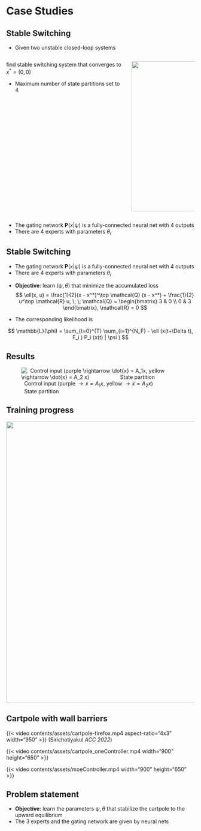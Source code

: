 # Case Studies

## Stable Switching {auto-animate="true"}

* Given two unstable closed-loop systems

::::{.columns}

:::{.column width=65%}

\begin{align*}
    \dot{x} &= A_1x = \begin{bmatrix} 0 & -1 \\ 2 & 0 \end{bmatrix} x, \\
    \dot{x} &= A_2x = \begin{bmatrix} 0 & -2 \\ 1 & 0 \end{bmatrix} x,
\end{align*}
find stable switching system that converges to $x^*=(0, 0)$

:::{.fragment fragment-index=1}
* Maximum number of state partitions set to 4
:::

:::

:::{.column width=35%}

:::{.fragment fragment-index=0}
![](contents/assets/unstable_switching.png){.absolute top=20 left=700 width="400" height="400"}
:::

:::
::::

:::{.fragment fragment-index=2}
* The gating network $\mathbf{P}(x | \psi)$ is a fully-connected neural net with 4 outputs
* There are 4 experts with parameters $\theta_i$ 
\begin{align*}
    F_i(\theta_i) = \begin{cases}
       0, & \theta_i > \frac{1}{2}, \\
       1, & \theta_i \leq \frac{1}{2},
    \end{cases}
\end{align*}
:::

## Stable Switching {auto-animate="true"}

* The gating network $\mathbf{P}(x | \psi)$ is a fully-connected neural net with 4 outputs
* There are 4 experts with parameters $\theta_i$ 
\begin{align*}
    F_i(\theta_i) = \begin{cases}
       0, & \theta_i > \frac{1}{2}, \\
       1, & \theta_i \leq \frac{1}{2},
    \end{cases}
\end{align*}

:::{.fragment fragment-index=0}
* **Objective**: learn $(\psi, \theta)$ that minimize the accumulated loss
$$
\ell(x, u) = \frac{1}{2}(x - x^*)^\top \mathcal{Q} (x - x^*) + \frac{1}{2} u^\top \mathcal{R} u, \; \; \mathcal{Q} = \begin{bmatrix} 3 & 0 \\ 0 & 3 \end{bmatrix}, \mathcal{R} = 0
$$
:::

:::{.fragment fragment-index=1}
* The corresponding likelihood is
:::

:::{.r-stack}
:::{.fragment .fade-in-then-out fragment-index=2}
$$
\mathbb{L}(\phi) = \sum_{t=0}^{T} \sum_{i=1}^{N_F} - \ell (x(t+\Delta t), F_i ) P_i (x(t) | \psi ) 
$$
:::

:::{.fragment .fade-in fragment-index=3}
\begin{gather*}
    \mathbb{L}(\phi) = \sum_{t=0}^{T} \sum_{i=1}^{N_F} - \mathcal{l} P_i (x(t) | \psi ) \\
        \mathcal{l} = \theta_i \ell (x(t + \Delta t), F_i(\theta_i) ) + (1 - \theta_i)\ell (x(t + \Delta t), F_i(1-\theta_i) ) 
\end{gather*}
:::

:::

## Results

![&nbsp; Control input (purple $\rightarrow \dot{x} = A_1x$, yellow $\rightarrow \dot{x} = A_2 x$) &nbsp; &nbsp; &nbsp; &nbsp; &nbsp; &nbsp; &nbsp; &nbsp; &nbsp; &nbsp; State partition ](contents/assets/switching_results.svg)

## Training progress

![](contents/assets/switching_training.svg){.absolute top=20 left=100 width="750" height="750"}

## Cartpole with wall barriers

:::{.r-stack}

:::{.fragment .fade-in-then-out fragment-index=0}
{{< video contents/assets/cartpole-firefox.mp4 aspect-ratio="4x3" width="950" >}}
(Sirichotiyakul *ACC 2022*)
:::

:::{.fragment .fade-in fragment-index=1}
{{< video contents/assets/cartpole_oneController.mp4 width="900" height="650" >}}
:::

:::{.fragment .fade-in fragment-index=2}
{{< video contents/assets/moeController.mp4 width="900" height="650" >}}
:::

:::

## Problem statement
 
* **Objective**: learn the parameters $\psi, \theta$ that stabilize the cartpole to the upward equilibrium
* The 3 experts and the gating network are given by neural nets
